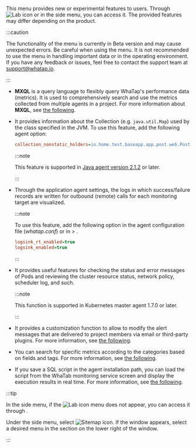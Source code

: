 This menu provides new or experimental features to users. Through ![Lab icon](/img/ic-laboratory.svg) <Cmdname sid="side_lab" className="uitext" /> or <Cmdname sid="sitemap" className="uitext" /> in the side menu, you can access it. The provided features may differ depending on the product.

:::caution

The functionality of the <Cmdname sid="side_lab" className="uitext" /> menu is currently in Beta version and may cause unexpected errors. Be careful when using the <Cmdname sid="side_lab" className="uitext" /> menu. It is not recommended to use the menu in handling important data or in the operating environment. If you have any feedback or issues, feel free to contact the support team at [support@whatap.io](mailto:support@whatap.io).

:::

<Xclude product="npm">

- <Cmdname sid="side_tagFlex" className="uitext" />

  **MXQL** is a query language to flexibly query WhaTap's performance data (metrics). It is used to comprehensively search and use the metrics collected from multiple agents in a project. For more information about **MXQL**, see [the following](../mxql/mxql-overview).

</Xclude>

<InDoc product="java">

- <Cmdname sid="side_collectionMap" className="uitext" />

  It provides information about the Collection (e.g. `java.util.Map`) used by the class specified in the JVM. To use this feature, add the following agent option:

  ```ini title="whatap.conf"
  collection_nonstatic_holders=io.home.test.baseapp.app.post.web.PostResource
  ```

  :::note

  This feature is supported in [Java agent version 2.1.2](../release-notes/java/java-2_1_2#collectionmonitor) or later.

  :::

</InDoc>

<InDoc product="java">

- <Cmdname sid="side_remoteAccessStatus" className="uitext" />

  Through the application agent settings, the logs in which success/failure records are written for outbound (remote) calls for each monitoring target are visualized.

  :::note

  To use this feature, add the following option in the agent configuration file (_whatap.conf_) or in <Cmdname sid="side_management" className="uitext" /> &gt; <Cmdname sid="side_agentSetting" className="uitext" />.

  ```ini title="whatap.conf"
  logsink_rt_enabled=true
  logsink_enabled=true
  ```

  :::

</InDoc>

<InDoc product="kubernetes">

- <Cmdname sid="side_pendingPod" className="uitext" />

  It provides useful features for checking the status and error messages of Pods and reviewing the cluster resource status, network policy, scheduler log, and such.

  :::note

  This function is supported in Kubernetes master agent 1.7.0 or later.

  :::

</InDoc>

<InDoc product="java,php,python,golang,dotnet,nodejs,server,kubernetes">

- <Cmdname sid="side_alertTemplate" className="uitext" />

  It provides a customization function to allow to modify the alert messages that are delivered to project members via email or third-party plugins. For more information, see [the following](set-notification-message).

</InDoc>

<InDoc product="browser,npm">

- <Cmdname sid="side_metricsSearch" className="uitext" />

  You can search for specific metrics according to the categories based on fields and tags. For more information, see [the following](metrics-search).

</InDoc>

<InDoc product="postgresql,oracle,oracle-v1,oracle-pro,mysql,mssql,mssql-v1,cubrid,cubrid-v1,tibero,altibase,altibase-v1">

- <Cmdname sid="side_dbScriptManager" className="uitext" />

  If you save a SQL script in the agent installation path, you can load the script from the WhaTab monitoring service screen and display the execution results in real time. For more information, see [the following](../reference/script-manager).

</InDoc>

:::tip

In the side menu, if the ![Lab icon](/img/ic-laboratory.svg) <Cmdname sid="side_lab" className="uitext" /> menu does not appear, you can access it through <Cmdname sid="sitemap" className="uitext" />.

<ImgLang img="main-ui-sitemap.png" desc="Sitemap" />

Under the side menu, select ![Sitemap icon](/img/ic-sitemap.svg). If the <Cmdname sid="sitemap" className="uitext" /> window appears, select a desired menu in the <Cmdname sid="side_lab" className="uitext" /> section on the lower right of the window.

:::
